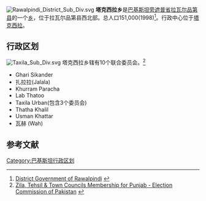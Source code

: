 [[File:Rawalpindi_District_Sub_Div.svg|right]]
'''塔克西拉乡'''是[[巴基斯坦|巴基斯坦]][[旁遮普省|旁遮普省]][[拉瓦尔品第县|拉瓦尔品第县]]的一个[[乡_(南亚)|乡]]，位于拉瓦尔品第县西北部。总人口151,000(1998)<ref>[http://www.rawalpindi.gov.pk/ District Government of Rawalpindi] {{webarchive|url=https://web.archive.org/web/20080313180203/http://www.rawalpindi.gov.pk/ |date=2008-03-13 }}</ref>。行政中心位于[[塔克西拉|塔克西拉]]。

== 行政区划 ==
[[Image:Taxila_Sub_Div.svg|thumb]]
塔克西拉乡辖有10个联合委员会。<ref>[http://www.ecp.gov.pk/content/zttc/townpunjab.htm Zila, Tehsil & Town Councils Membership for Punjab -  Election Commission of Pakistan] {{webarchive|url=https://web.archive.org/web/20090304160001/http://www.ecp.gov.pk/content/zttc/townpunjab.htm |date=2009-03-04 }}</ref>

* Ghari Sikander
* 扎拉拉(Jalala)
* Khurram Paracha
* Lab Thatoo
* Taxila Urban(包含3个委员会)
* Thatha Khalil
* Usman Khattar
* 瓦赫 (Wah)

== 参考文献 ==
<references/>

[[Category:巴基斯坦行政区划|Category:巴基斯坦行政区划]]